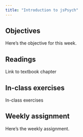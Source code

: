```yaml
---
title: "Introduction to jsPsych"
---
```


## Objectives

Here's the objective for this week.

## Readings

Link to textbook chapter

## In-class exercises

In-class exercises

## Weekly assignment

Here's the weekly assignment.
